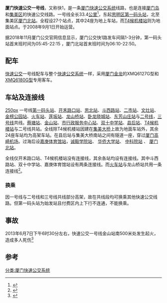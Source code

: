 '''厦门快速公交一号线'''，又称快1，是一条[[厦门快速公交系统|厦门快速公交系统]]线路，也是连接[[厦门岛|厦门岛]]和[[集美区|集美区]]的快速公交线路。一号线全长33.4[[公里|公里]]<ref>{{cite web|title =厦门快速交通系统BRT建设工程|url =http://www.xmbrt.com.cn/FirstIssue.asp|accessdate =2009-11-20|archive-date =2011-07-04|archive-url =https://web.archive.org/web/20110704165341/http://www.xmbrt.com.cn/FirstIssue.asp|dead-url =yes}}</ref>，东起[[思明区|思明区]][[第一码头站|第一码头站]]，北至集美区[[厦门北站|厦门北站]]。全程设27个站点，其中24座为地上车站，而[[T4候机楼站|T4候机楼站]]则为地面站点。于2008年9月1日开始运营。

据2018年11月厦门公交官网信息显示，厦门公交快1路发车间隔1-3分钟，第一码头站首末班时间为05:45-22:15 ，厦门北站首末班时间为06:10-22:50。

==配车==
[[厦门快速公交系统|快速公交]]一号线配车与整个[[厦门快速公交系统|快速公交系统]]一样，采用[[厦门金龙|厦门金龙]]的XMQ6127G型和[[金龍XMQ6180G|XMQ6180G型]]专用客车。

==车站及连接线==
[[文件:First_Wharf_Station,Xiamen.JPG|250px]]
一号线[[第一码头站|第一码头站]]、[[开禾路口站|开禾路口站]]、[[思北站|思北站]]、[[斗西路站|斗西路站]]、[[二市站|二市站]]、[[文灶站|文灶站]]、[[金榜公园站|金榜公园站]]、[[火车站_(厦门快速公交)|火车站]]、[[莲坂站_(厦门快速公交)|莲坂站]]、[[龙山桥站|龙山桥站]]、[[卧龙晓城站|卧龙晓城站]]、[[东芳山庄站|东芳山庄站]]与[[厦门快速公交二号线|二号线]]，[[厦门快速公交三号线|三号线]]共线。[[蔡塘站|蔡塘站]]、[[金山站_(厦门市)|金山站]]、[[市行政服务中心站|市行政服务中心站]]、[[双十中学站|双十中学站]]、[[县后站|县后站]]、[[T4候机楼站|T4候机楼站]]与二号线共站。全线除T4候机楼站因建在[[集美大桥|集美大桥]]上故为地面车站外，其余24座车站均为高架车站。在县后站与集美大桥南站之间有隧道一座，穿过[[厦门高崎机场|厦门高崎机场]]。过海后设[[嘉庚体育馆站|嘉庚体育馆站]]，[[诚毅学院站|诚毅学院站]]、 [[华侨大学站|华侨大学站]]、 [[中科院站|中科院站]] 、 [[厦门北站|厦门北站]]。

全线仅开禾路口站、T4候机楼站没有连接线，其余各站均设有连接线。其中斗西路站、双十中学站、嘉庚体育馆站设有两条连接线。而[[火车站_(厦门快速公交)|火车站]]与龙山桥站共用一条连接线<ref>{{cite web|title =BRT链接线线路走向与站点设置|url =http://www.xmbus.gov.cn/bbs/viewthread.php?tid=109|accessdate =2009-11-20}}{{dead link|date=2017年12月 |bot=InternetArchiveBot |fix-attempted=yes }}</ref>。

===换乘===
因一号线与二号线和三号线共线部分高架，故在共线段均可换乘其他快速公交线路。但第一码头站为始发站且付费区内上下行不连通，不能换乘。

== 事故 ==
{{main|厦门BRT公车起火事故}}
2013年6月7日下午6时30分左右，快速公交一号线金山站南500米处发生起火，造成多人死伤<ref>{{cite web|url=http://news.xinhuanet.com/local/2013-06/07/c_116080305.htm|title=厦门BRT公车起火造成至少20人死亡|publisher=新华网|date=2013-06-07|accessdate=2013-06-07|archive-date=2013-06-10|archive-url=https://web.archive.org/web/20130610084946/http://news.xinhuanet.com/local/2013-06/07/c_116080305.htm|dead-url=no}}</ref>

==参考==
{{reflist}}
{{厦门快速公交一号线车站|nocat}}
[[分类:厦门快速公交系统|分类:厦门快速公交系统]]